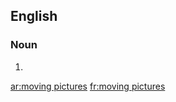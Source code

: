 ==English==

===Noun===
{{head|en|noun plural form|head=[[moving]] [[pictures]]}}

# {{plural of|moving picture|lang=en}}

[[ar:moving pictures]]
[[fr:moving pictures]]